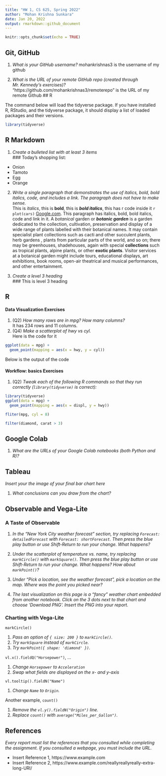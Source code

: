 ```yaml
---
title: "HW 1, CS 625, Spring 2022"
author: "Mohan Krishna Sunkara"
date: Jan 20, 2022
output: rmarkdown::github_document
---
```


```r
knitr::opts_chunk$set(echo = TRUE)
```

## Git, GitHub

1. *What is your GitHub username?*
mohankrishnas3 is the username of my github

2. *What is the URL of your remote GitHub repo (created through Mr. Kennedy's exercises)?*
"https://github.com/mohankrishnas3/remoterepo" is the URL of my remote Github
## R

The command below will load the tidyverse package.  If you have installed R, RStudio, and the tidyverse package, it should display a list of loaded packages and their versions.
```r
library(tidyverse)
```

## R Markdown 

1. *Create a bulleted list with at least 3 items*
<br/>
### Today's shopping list:

* Onion
* Tamoto
* Egg
* Orange
<br/>
2. *Write a single paragraph that demonstrates the use of italics, bold, bold italics, code, and includes a link. The paragraph does not have to make sense.*
<br/>
This is *italics*, this is **bold**, this is ***bold italics***, this has r code inside it `r plot(cars)`
[Google.com](http://www.google.com). This paragraph has italics, bold, bold italics, code and link in it. A *botanical* garden or ***botanic garden*** is a garden dedicated to the collection, cultivation, preservation and display of a wide range of plants labelled with their botanical names. It may contain specialist plant collections such as cacti and other succulent plants, herb gardens , plants from particular parts of the world, and so on; there may be greenhouses, shadehouses, again with special **collections** such as tropical plants, alpine plants, or other **exotic plants**. Visitor services at a botanical garden might include tours, educational displays, art exhibitions, book rooms, open-air theatrical and musical performances, and other entertainment.

3. *Create a level 3 heading*
<br/>
### This is level 3 heading

## R 

#### Data Visualization Exercises

1. (Q2) *How many rows are in mpg? How many columns?*
<br/> It has 234 rows and 11 columns.
1. (Q4) *Make a scatterplot of hwy vs cyl.*
<br/>Here is the code for it
```r
ggplot(data = mpg) + 
  geom_point(mapping = aes(x = hwy, y = cyl))
```
Below is the output of the code


#### Workflow: basics Exercises

1. (Q2) *Tweak each of the following R commands so that they run correctly (`library(tidyverse)` is correct):*

```r
library(tidyverse)
ggplot(dota = mpg) + 
  geom_point(mapping = aes(x = displ, y = hwy))

fliter(mpg, cyl = 8)

filter(diamond, carat > 3)
```

## Google Colab

1. *What are the URLs of your Google Colab notebooks (both Python and R)?*

## Tableau

*Insert your the image of your final bar chart here*

1. *What conclusions can you draw from the chart?*

## Observable and Vega-Lite

### A Taste of Observable

1. *In the "New York City weather forecast" section, try replacing `Forecast: detailedForecast` with `Forecast: shortForecast`. Then press the blue play button  or use Shift-Return to run your change. What happens?*

1. *Under the scatterplot of temperature vs. name, try replacing `markCircle()` with `markSquare()`. Then press the blue play button  or use Shift-Return to run your change. What happens? How about `markPoint()`?*

1. *Under "Pick a location, see the weather forecast", pick a location on the map.  Where was the point you picked near?*

1. *The last visualization on this page is a "fancy" weather chart embedded from another notebook.  Click on the 3 dots next to that chart and choose 'Download PNG'.  Insert the PNG into your report.*

### Charting with Vega-Lite

`markCircle()`

1. *Pass an option of `{ size: 200 }` to `markCircle()`.*
1. *Try `markSquare` instead of `markCircle`.*
1. *Try `markPoint({ shape: 'diamond' })`.*

`vl.x().fieldQ("Horsepower")`, ...

1. *Change `Horsepower` to `Acceleration`*
1. *Swap what fields are displayed on the x- and y-axis*

`vl.tooltip().fieldN("Name")`

1. *Change `Name` to `Origin`.*

Another example, `count()`

1. *Remove the `vl.y().fieldN("Origin")` line.*
1. *Replace `count()` with `average("Miles_per_Gallon")`.*

## References

*Every report must list the references that you consulted while completing the assignment. If you consulted a webpage, you must include the URL.*

* Insert Reference 1, https://www.example.com
* Insert Reference 2, https://www.example.com/reallyreallyreally-extra-long-URI/
